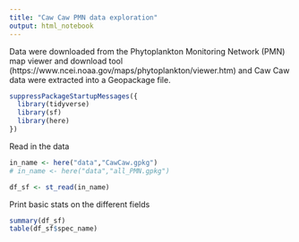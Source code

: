 ```yaml
---
title: "Caw Caw PMN data exploration"
output: html_notebook
---
```


Data were downloaded from the Phytoplankton Monitoring Network (PMN) map viewer 
and download tool (https://www.ncei.noaa.gov/maps/phytoplankton/viewer.htm) and 
Caw Caw data were extracted into a Geopackage file.

```r
suppressPackageStartupMessages({
  library(tidyverse)
  library(sf)
  library(here)
})
```

Read in the data
```r
in_name <- here("data","CawCaw.gpkg")
# in_name <- here("data","all_PMN.gpkg")

df_sf <- st_read(in_name)
```
Print basic stats on the different fields

```r

summary(df_sf)
table(df_sf$spec_name)
```

